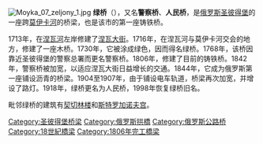 [[Image:Moyka_07_zeljony_1.jpg|thumb]]
'''绿桥'''（{{Lang-rus|Зелёный мост|Zelyony most}}），又名'''警察桥'''、'''人民桥'''，是[[俄罗斯|俄罗斯]][[圣彼得堡|圣彼得堡]]的一座跨[[莫伊卡河|莫伊卡河]]的桥梁，也是该市的第一座铸铁桥。

1713年，在[[涅瓦河|涅瓦河]]左岸修建了[[涅瓦大街|涅瓦大街]]。1716年，在涅瓦河与莫伊卡河交会的地方，修建了一座木桥。1730年，它被涂成绿色，因而得名绿桥。1768年，该桥因靠近圣彼得堡的警察总署而更名警察桥。1806年，修建了目前的铸铁桥。1842年，警察桥被加宽，以适应涅瓦大街日益增长的交通。1844年，它成为俄罗斯第一座铺设沥青的桥梁。1904至1907年，由于铺设电车轨道，桥梁再次加宽，并增设了路灯。1918年，绿桥更名为人民桥，1998年恢复绿桥旧名。

毗邻绿桥的建筑有[[契切林楼|契切林楼]]和[[斯特罗加诺夫宫|斯特罗加诺夫宫]]。

{{Commons category|Green Bridge (Saint Petersburg)}}

{{Coord|59.9362|N|30.3196|E|display=title}}

[[Category:圣彼得堡桥梁|Category:圣彼得堡桥梁]]
[[Category:俄罗斯拱橋|Category:俄罗斯拱橋]]
[[Category:俄罗斯公路桥|Category:俄罗斯公路桥]]
[[Category:18世紀橋梁|Category:18世紀橋梁]]
[[Category:1806年完工橋梁|Category:1806年完工橋梁]]